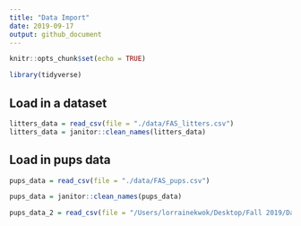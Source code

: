 ```yaml
---
title: "Data Import"
date: 2019-09-17
output: github_document
---
```


```r
knitr::opts_chunk$set(echo = TRUE)

library(tidyverse)
```

## Load in a dataset

```r
litters_data = read_csv(file = "./data/FAS_litters.csv")
litters_data = janitor::clean_names(litters_data)
```

## Load in pups data 

```r
pups_data = read_csv(file = "./data/FAS_pups.csv")

pups_data = janitor::clean_names(pups_data)

pups_data_2 = read_csv(file = "/Users/lorrainekwok/Desktop/Fall 2019/Data Science/Session 5/data_wrangling_I/data/FAS_pups.csv")
```


